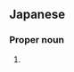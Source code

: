 ==Japanese==
{{ja-kanjitab|かわ|はた|k2=ばた|r=y|yomi=k}}

===Proper noun===
{{ja-pos|proper|かわばた}}

# {{surname|lang=ja|sort=かわばた}}